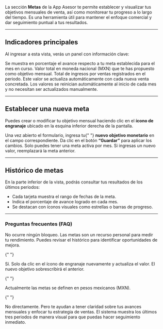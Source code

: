 La sección **Metas** de la App Asesor te permite establecer y visualizar tus objetivos mensuales de venta, así como monitorear tu progreso a lo largo del tiempo. Es una herramienta útil para mantener el enfoque comercial y dar seguimiento puntual a tus resultados.

---

## Indicadores principales

Al ingresar a esta vista, verás un panel con información clave:

<Card title="Meta mensual" icon="bullseye-arrow" horizontal={true}>
  Se muestra en porcentaje el avance respecto a tu meta establecida para el mes
  en curso.
</Card>

<Card title="Objetivo monetario" icon="gem" horizontal={true}>
  Valor total en moneda nacional (MXN) que te has propuesto como objetivo
  mensual.
</Card>

<Card title="Ventas registradas" icon="briefcase" horizontal={true}>
  Total de ingresos por ventas registrados en el periodo. Este valor se
  actualiza automáticamente con cada nueva venta concretada.
</Card>

<Note>
  Los valores se reinician automáticamente al inicio de cada mes y no necesitan
  ser actualizados manualmente.
</Note>

---

## Establecer una nueva meta

Puedes crear o modificar tu objetivo mensual haciendo clic en el **ícono de engranaje** ubicado en la esquina inferior derecha de la pantalla.

<Check>
  Una vez abierto el formulario, ingresa tu{" "}
  <strong>nuevo objetivo monetario</strong> en el campo correspondiente.
</Check>

<Check>
  Da clic en el botón <strong>“Guardar”</strong> para aplicar los cambios.
</Check>

<Note>
  Solo puedes tener una meta activa por mes. Si ingresas un nuevo valor,
  reemplazará la meta anterior.
</Note>

---

## Histórico de metas

En la parte inferior de la vista, podrás consultar tus resultados de los últimos periodos:

- Cada tarjeta muestra el rango de fechas de la meta.
- Indica el porcentaje de avance logrado en cada mes.
- Se destacan con íconos visuales como estrellas o barras de progreso.

---

### Preguntas frecuentes (FAQ)

<AccordionGroup type="multiple">
  <Accordion title="¿Qué pasa si no alcanzo mi meta mensual?">
    No ocurre ningún bloqueo. Las metas son un recurso personal para medir tu rendimiento. Puedes revisar el histórico para identificar oportunidades de mejora.
  </Accordion>

{" "}

<Accordion title="¿Puedo editar una meta ya establecida?">
  Sí. Solo da clic en el ícono de engranaje nuevamente y actualiza el valor. El
  nuevo objetivo sobrescribirá el anterior.
</Accordion>

{" "}

<Accordion title="¿Qué moneda se utiliza para las metas?">
  Actualmente las metas se definen en pesos mexicanos (MXN).
</Accordion>

{" "}

<Accordion title="¿Las metas afectan mi comisión?">
  No directamente. Pero te ayudan a tener claridad sobre tus avances mensuales y
  enfocar tu estrategia de ventas.
</Accordion>

  <Accordion title="¿Cuántos periodos puedo consultar?">
    El sistema muestra los últimos tres periodos de manera visual para que puedas hacer seguimiento inmediato.
  </Accordion>
</AccordionGroup>
